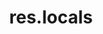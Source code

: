 ---
id: "express_tf_med_011"
questionType: "TRUE_FALSE"
title: "res.locals"
statement: "res.locals is used to store request-specific data for rendering views."
difficulty: "MEDIUM"
category: "Express"
correctAnswer: true
explanation: "res.locals provides a way to pass data to templates."
---